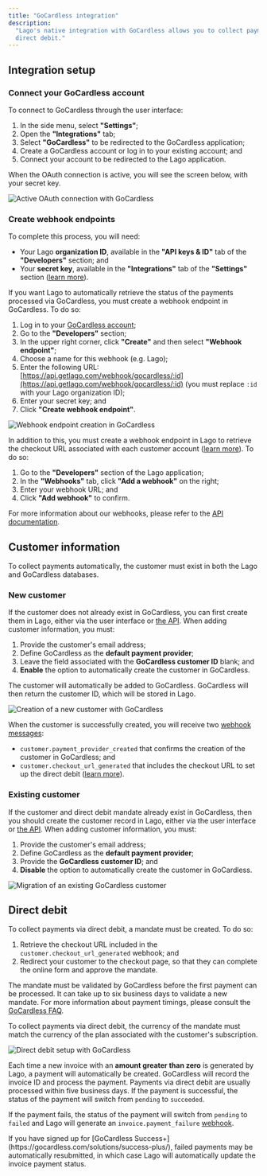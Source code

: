 ```yaml
---
title: "GoCardless integration"
description:
  "Lago's native integration with GoCardless allows you to collect payments via
  direct debit."
---
```


## Integration setup[](#integration-setup "Direct link to heading")

### Connect your GoCardless account[](#connect-your-gocardless-account "Direct link to heading")

To connect to GoCardless through the user interface:

1. In the side menu, select **"Settings"**;
2. Open the **"Integrations"** tab;
3. Select **"GoCardless"** to be redirected to the GoCardless application;
4. Create a GoCardless account or log in to your existing account; and
5. Connect your account to be redirected to the Lago application.

When the OAuth connection is active, you will see the screen below, with your
secret key.

![Active OAuth connection with GoCardless](/images/gcl-oauth-65c0e5a1a2767f606b55395e0ba394e4.png)

### Create webhook endpoints[](#create-webhook-endpoints "Direct link to heading")

<Tip>
To complete this process, you will need:

- Your Lago **organization ID**, available in the **"API keys & ID"** tab of the
  **"Developers"** section; and
- Your **secret key**, available in the **"Integrations"** tab of the
  **"Settings"** section ([learn more](#connect-your-gocardless-account)).

</Tip>

If you want Lago to automatically retrieve the status of the payments processed
via GoCardless, you must create a webhook endpoint in GoCardless. To do so:

1. Log in to your [GoCardless account](https://manage.gocardless.com/sign-in);
2. Go to the **"Developers"** section;
3. In the upper right corner, click **"Create"** and then select **"Webhook
   endpoint"**;
4. Choose a name for this webhook (e.g. Lago);
5. Enter the following URL:
   [https://api.getlago.com/webhook/gocardless/:id](https://api.getlago.com/webhook/gocardless/:id)
   (you must replace `:id` with your Lago organization ID);
6. Enter your secret key; and
7. Click **"Create webhook endpoint"**.

![Webhook endpoint creation in GoCardless](/images/gcl-webhook-9e1e96b038542112b1609ebb70a9dda9.png)

In addition to this, you must create a webhook endpoint in Lago to retrieve the
checkout URL associated with each customer account
([learn more](#direct-debit)). To do so:

1. Go to the **"Developers"** section of the Lago application;
2. In the **"Webhooks"** tab, click **"Add a webhook"** on the right;
3. Enter your webhook URL; and
4. Click **"Add webhook"** to confirm.

For more information about our webhooks, please refer to the
[API documentation](/api/webhooks/message-signature).

## Customer information[](#customer-information "Direct link to heading")

To collect payments automatically, the customer must exist in both the Lago and
GoCardless databases.

### New customer[](#new-customer "Direct link to heading")

If the customer does not already exist in GoCardless, you can first create them
in Lago, either via the user interface or
[the API](/api/customers/create-update). When adding customer information, you
must:

1. Provide the customer's email address;
2. Define GoCardless as the **default payment provider**;
3. Leave the field associated with the **GoCardless customer ID** blank; and
4. **Enable** the option to automatically create the customer in GoCardless.

The customer will automatically be added to GoCardless. GoCardless will then
return the customer ID, which will be stored in Lago.

![Creation of a new customer with GoCardless](/images/gcl-customer-new-3f7f52c1614edb8b577b075e35de99fb.png)

When the customer is successfully created, you will receive two
[webhook messages](/api/webhooks/messages):

- `customer.payment_provider_created` that confirms the creation of the customer
  in GoCardless; and
- `customer.checkout_url_generated` that includes the checkout URL to set up the
  direct debit ([learn more](#direct-debit)).

### Existing customer[](#existing-customer "Direct link to heading")

If the customer and direct debit mandate already exist in GoCardless, then you
should create the customer record in Lago, either via the user interface or
[the API](/api/customers/create-update). When adding customer information, you
must:

1. Provide the customer's email address;
2. Define GoCardless as the **default payment provider**;
3. Provide the **GoCardless customer ID**; and
4. **Disable** the option to automatically create the customer in GoCardless.

![Migration of an existing GoCardless customer](/images/gcl-customer-migration-959faab7b09d8c09866b477845ad8b3b.png)

## Direct debit[](#direct-debit "Direct link to heading")

To collect payments via direct debit, a mandate must be created. To do so:

1. Retrieve the checkout URL included in the `customer.checkout_url_generated`
   webhook; and
2. Redirect your customer to the checkout page, so that they can complete the
   online form and approve the mandate.

The mandate must be validated by GoCardless before the first payment can be
processed. It can take up to six business days to validate a new mandate. For
more information about payment timings, please consult the
[GoCardless FAQ](https://gocardless.com/faq/merchants/direct-debit/).

<Warning>
  To collect payments via direct debit, the currency of the mandate must match
  the currency of the plan associated with the customer's subscription.
</Warning>

![Direct debit setup with GoCardless](/images/gcl-mandate-c4e336d031a583d002189188ab2599e2.png)

Each time a new invoice with an **amount greater than zero** is generated by
Lago, a payment will automatically be created. GoCardless will record the
invoice ID and process the payment. Payments via direct debit are usually
processed within five business days. If the payment is successful, the status of
the payment will switch from `pending` to `succeeded`.

If the payment fails, the status of the payment will switch from `pending` to
`failed` and Lago will generate an `invoice.payment_failure`
[webhook](/api/webhooks/messages).

<Tip>
  If you have signed up for [GoCardless
  Success+](https://gocardless.com/solutions/success-plus/), failed payments may
  be automatically resubmitted, in which case Lago will automatically update the
  invoice payment status.
</Tip>
